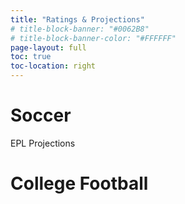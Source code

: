 ```yaml
---
title: "Ratings & Projections"
# title-block-banner: "#0062B8"
# title-block-banner-color: "#FFFFFF"
page-layout: full
toc: true
toc-location: right
---
```


# Soccer

::: {#soccer}

EPL Projections
:::


# College Football

::: {#cfb}

:::